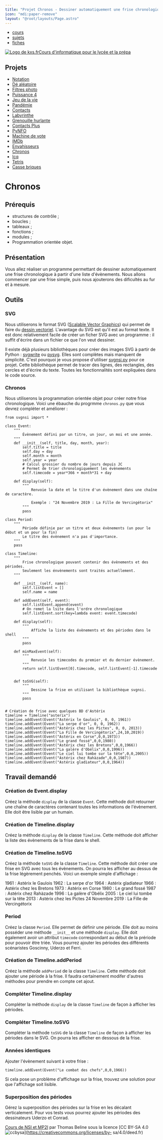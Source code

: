 ```yaml
---
title: "Projet Chronos - Dessiner automatiquement une frise chronologique"
icon: "mdi:paper-remove"
layout: "@root/layouts/Page.astro"
---
```


  * [cours](https://kxs.fr/cours/)
  * [sujets](https://kxs.fr/sujets/)
  * [fiches](https://kxs.fr/fiches/)

[![Logo de kxs.fr](/img/logo.svg)](https://kxs.fr/)[Cours d'informatique pour
le lycée et la prépa](https://kxs.fr/cours/)

## Projets

  * [Notation](.)
  * [Dé aléatoire](de)
  * [Filtres photo](filtres-photo)
  * [Puissance 4](puissance-4)
  * [Jeu de la vie](jeu-de-la-vie)
  * [Pandémie](pandemie)
  * [Contacts](contacts)
  * [Labyrinthe](labyrinthe)
  * [Grenouille hurlante](grenouille-hurlante)
  * [Contacts Plus](contacts-plus)
  * [PyNFO](pynfo)
  * [Machine de vote](machine-vote)
  * [IMDb](imdb)
  * [Envahisseurs](envahisseurs)
  * [Chronos](chronos)
  * [Icq](icq)
  * [Tetris](tetris)
  * [Casse briques](casse-briques)

# Chronos

## Prérequis

  * structures de contrôle ;
  * boucles ;
  * tableaux ;
  * fonctions ;
  * modules ;
  * Programmation orientée objet.

## Présentation

Vous allez réaliser un programme permettant de dessiner automatiquement une
frise chronologique à partir d'une liste d'évènements. Nous allons commencer
par une frise simple, puis nous ajouterons des dificultés au fur et à mesure.

## Outils

### SVG

Nous utiliserons le format SVG ([Scalable Vector
Graphics](https://fr.wikipedia.org/wiki/Scalable_Vector_Graphics)) qui permet
de faire du [dessin
vectoriel](https://fr.wikipedia.org/wiki/Image_vectorielle). L'avantage du SVG
est qu'il est au format texte. Il est donc relativement facile de créer un
ficher SVG avec un programme : il suffit d'écrire dans un fichier ce que l'on
veut dessiner.

Il existe déjà plusieurs bibliothèques pour créer des images SVG à partir de
Python : [svgwrite](https://pypi.org/project/svgwrite/) ou
[pysvg](https://codeboje.de/pysvg/). Elles sont complètes mais manquent de
simplicité. C'est pourquoi je vous propose d'utiliser
[svgnsi.py](/files/python/svgnsi.py) pour ce projet. Cette bibliothèque permet
de tracer des lignes, des rectangles, des cercles et d'écrire du texte. Toutes
les fonctionnalités sont expliquées dans le code source.

### Chronos

Nous utiliserons la programmation orientée objet pour créer notre frise
chronologique. Voici une ébauche du progrmme `chronos.py` que vous devrez
compléter et améliorer :

    
    
    from svgnsi import *
    
    class Event:
        """
            Évènement défini par un titre, un jour, un moi et une année.
        """
        def __init__(self, title, day, month, year):
            self.title = title
            self.day = day
            self.month = month
            self.year = year
            # Calcul grossier du nombre de jours depuis JC
            # Permet de trier chronologiquement les évènements
            self.timecode = year*366 + month*31 + day
    
        def display(self):
            """
                Renvoie la date et le titre d'un évènement dans une chaîne de caractère.
    
                Exemple : "24 Novembre 2019 : La Fille de Vercingétorix"
            """
            pass
    
    class Period:
        """
            Période définie par un titre et deux évènements (un pour le début et un pour la fin)
            Le titre des évènement n'a pas d'importance.
        """
        pass
    
    class Timeline:
        """
            Frise chronologique pouvant contenir des évènements et des périodes.
            Seulement les énvènements sont traités actuellement.
        """
    
        def __init__(self, name):
            self.listEvent = []
            self.name = name
    
        def addEvent(self, event):
            self.listEvent.append(event)
            # On remet la lsite dans l'ordre chronologique
            self.listEvent.sort(key=lambda event: event.timecode)
    
        def display(self):
            """
                Affiche la liste des évènements et des périodes dans le shell
            """
            pass
    
        def minMaxEvent(self):
            """
                Renvoie les timecodes du premier et du dernier évènement.
            """
            return self.listEvent[0].timecode, self.listEvent[-1].timecode
    
    
        def toSVG(self):
            """
                Dessine la frise en utilisant la bibliothèque svgnsi.
            """
            pass
    
    
    # Création de frise avec quelques BD d'Astérix
    timeline = Timeline("asterix")
    timeline.addEvent(Event("Astérix le Gaulois", 0, 0, 1961))
    timeline.addEvent(Event("La serpe d'or", 0, 0, 1962))
    timeline.addEvent(Event("Astérix chez les Pictes", 0, 0, 2013))
    timeline.addEvent(Event("La Fille de Vercingétorix",24,10,2019))
    timeline.addEvent(Event("Astérix en Corse",0,0,1973))
    timeline.addEvent(Event("Le grand fossé",0,0,1980))
    timeline.addEvent(Event("Astérix chez les Bretons",0,0,1966))
    timeline.addEvent(Event("La galère d'Obélix",0,0,1996))
    timeline.addEvent(Event("Le ciel lui tombe sur la tête",0,0,2005))
    timeline.addEvent(Event("Astérix chez Rahàzade",0,0,1987))
    timeline.addEvent(Event("Astérix gladiateur",0,0,1964))

## Travail demandé

### Création de Event.display

Créez la méthode `display` de la classe `Event`. Cette méthode doit retourner
une chaîne de caractères contenant toutes les informations de l'évènement.
Elle doit être lisible par un humain.

### Création de Timeline.display

Créez la méthode `display` de la classe `Timeline`. Cette méthode doit
afficher la liste des évènements de la frise dans le shell.

### Création de Timeline.toSVG

Créez la méthode `toSVG` de la classe `Timeline`. Cette méthode doit créer une
frise en SVG avec tous les évènements. On pourra les afficher au dessus de la
frise légèrement penchés. Voici un exemple simple d'affichage :

1961 : Astérix le Gaulois 1962 : La serpe d'or 1964 : Astérix gladiateur  1966
: Astérix chez les Bretons 1973 : Astérix en Corse 1980 : Le grand fossé 1987
: Astérix chez Rahàzade  1996 : La galère d'Obélix 2005 : Le ciel lui tombe
sur la tête 2013 : Astérix chez les Pictes 24 Novembre 2019 : La Fille de
Vercingétorix

### Period

Créez la classe `Period`. Elle permet de définir une période. Elle doit au
moins posséder une méthode `__init__` et une méthode `display`. Elle doit
également avoir un attribut `timecode` correspondant au début de la prériode
pour pouvoir être triée. Vous pourrez ajouter les périodes des différents
scénaristes Goscinny, Uderzo et Ferri.

### Création de Timeline.addPeriod

Créez la méthode `addPeriod` de la classe `Timeline`. Cette méthode doit
ajouter une période à la frise. Il faudra certainement modifer d'autres
méthodes pour prendre en compte cet ajout.

### Compléter Timeline.display

Compléter la méthode `display` de la classe `Timeline` de façon à afficher les
périodes.

### Compléter Timeline.toSVG

Compléter la méthode `toSVG` de la classe `Timeline` de façon à afficher les
périodes dans le SVG. On pourra les afficher en dessous de la frise.

### Années identiques

Ajouter l'évènement suivant à votre frise :

    
    
    timeline.addEvent(Event("Le combat des chefs",0,0,1966))

Si cela pose un problème d'affichage sur la frise, trouvez une solution pour
que l'affichage soit lisible.

### Superposition des périodes

Gérez la superposition des périodes sur la frise en les décalant
verticalement. Pour vos tests vous pourrez ajouter les périodes des
dessinateurs Uderzo et Conrad.

[Cours de NSI et MP2I](https://kxs.fr/cours/) par Thomas Beline sous la
licence [CC BY-SA 4.0
![ccbysa](/img/ccbysa.svg)](https://creativecommons.org/licenses/by-
sa/4.0/deed.fr)

